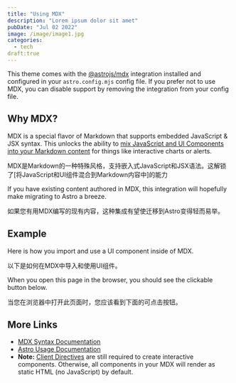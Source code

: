 ```yaml
---
title: "Using MDX"
description: "Lorem ipsum dolor sit amet"
pubDate: "Jul 02 2022"
image: /image/image1.jpg
categories:
  - tech
draft:true
---
```


This theme comes with the [@astrojs/mdx](https://docs.astro.build/en/guides/integrations-guide/mdx/) integration installed and configured in your `astro.config.mjs` config file. If you prefer not to use MDX, you can disable support by removing the integration from your config file.

## Why MDX?

MDX is a special flavor of Markdown that supports embedded JavaScript & JSX syntax. This unlocks the ability to [mix JavaScript and UI Components into your Markdown content](https://docs.astro.build/en/guides/markdown-content/#mdx-features) for things like interactive charts or alerts.

MDX是Markdown的一种特殊风格，支持嵌入式JavaScript和JSX语法。这解锁了[将JavaScript和UI组件混合到Markdown内容中]的能力

If you have existing content authored in MDX, this integration will hopefully make migrating to Astro a breeze.

如果您有用MDX编写的现有内容，这种集成有望使迁移到Astro变得轻而易举。

## Example

Here is how you import and use a UI component inside of MDX.  

以下是如何在MDX中导入和使用UI组件。


When you open this page in the browser, you should see the clickable button below.

当您在浏览器中打开此页面时，您应该看到下面的可点击按钮。


## More Links

- [MDX Syntax Documentation](https://mdxjs.com/docs/what-is-mdx)
- [Astro Usage Documentation](https://docs.astro.build/en/guides/markdown-content/#markdown-and-mdx-pages)
- **Note:** [Client Directives](https://docs.astro.build/en/reference/directives-reference/#client-directives) are still required to create interactive components. Otherwise, all components in your MDX will render as static HTML (no JavaScript) by default.
